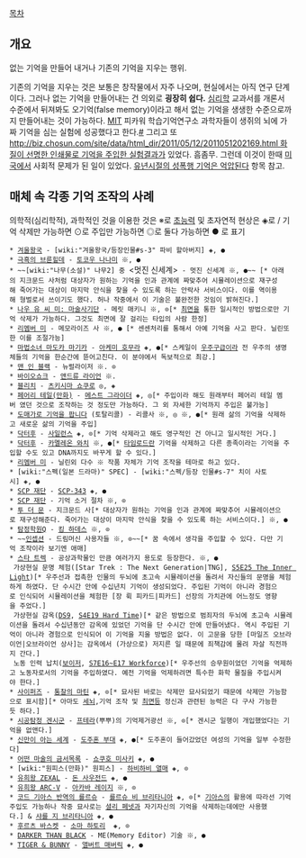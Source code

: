 [[목차]]
== 개요 ==

없는 기억을 만들어 내거나 기존의 기억을 지우는 행위.

기존의 기억을 지우는 것은 보통은 창작물에서 자주 나오며, 현실에서는 아직 연구 단계이다. 그러나 없는 기억을 만들어내는 건 의외로 '''굉장히 쉽다.''' [[심리학]] 교과서를 개론서 수준에서 뒤져봐도 오기억(false memory)이라고 해서 없는 기억을 생생한 수준으로까지 만들어내는 것이 가능하다. [[MIT]] 피카워 학습기억연구소 과학자들이 생쥐의 뇌에 가짜 기억을 심는 실험에 성공했다고 한다.[http://star.mk.co.kr/v2/view_arts.php?no=640177&year=2013 #] 그리고 또 [[http://biz.chosun.com/site/data/html_dir/2011/05/12/2011051202169.html 화질이 선명한 인쇄물로 기억을 주입한 실험결과]]가 있었다. 흠좀무. 그런데 이것이 한때 [[미국]]에서 사회적 문제가 된 일이 있었다. [[유년시절의 성폭행 기억은 억압된다]] 항목 참고.

== 매체 속 각종 기억 조작의 사례 ==
의학적(심리학적), 과학적인 것을 이용한 것은 ※로 [[초능력]] 및 초자연적 현상은 ◈로 / 기억 삭제만 가능하면 ⊙로 주입만 가능하면 ◎로 둘다 가능하면 ● 로 표기

 * [[겨울왕국]] - [wiki:"겨울왕국/등장인물#s-3" 파비 할아버지] ◈, ●
 * [[극흑의 브륜힐데]] - [[토코우 나나미]] ※, ●
 * ~~[wiki:"나무(소설)" 나무2] 중 <멋진 신세계> - 멋진 신세계 ※, ●~~ [* 아래의 지크문드 사처럼 대상자가 원하는 기억을 인과 관계에 짜맞추어 시뮬레이션으로 재구성해 죽어가는 대상이 마지막 안식을 찾을 수 있도록 하는 안락사 서비스이다. 이를 역이용해 형벌로서 쓰이기도 했다. 허나 작중에서 이 기술은 불완전한 것임이 밝혀진다.]
 * [[나우 유 씨 미: 마술사기단]] - 메릿 매키니 ※, ⊙[* [[최면]]을 통한 일시적인 방법으로만 기억 삭제가 가능하다. 그것도 최면에 잘 걸리는 타입의 사람 한정]
 * [[리멤버 미]] - 메모라이즈 사 ※, ● [* 센센처리를 통해서 아예 기억을 사고 판다. 닐린또한 이를 조절가능]
 * [[마법소녀 마도카 마기카]] - [[아케미 호무라]] ◈, ●[* 스케일이 [[우주구]]급이라 전 우주의 생명체들의 기억을 한순간에 뜯어고친다. 이 분야에서 독보적으로 최강.] 
 * [[맨 인 블랙]] - 뉴럴라이저 ※. ⊙
 * [[바이오쇼크]] - [[앤드류 라이언]] ※.
 * [[블리치]] - [[츠키시마 쇼쿠로]] ◎, ◈
 * [[페어리 테일(만화)]] - [[메스트 그라이더]] ◈, ◎[* 주입이라 해도 원래부터 페어리 테일 멤버 였던 것으로 조작하는 것 정도만 가능하다. 그 외 자세한 기억까지 주입은 불가능]
 * [[도매가로 기억을 팝니다]] (토탈리콜) - 리콜사 ※, ◎ ※, ●[* 원래 삶의 기억을 삭제하고 새로운 삶의 기억을 주입]
 * [[닥터후]] - [[사일런스]] ◈, ⊙[* 기억 삭제라고 해도 영구적인 건 아니고 일시적인 거다.]
 * [[닥터후]] - [[카멜레온 와치]] ※, ●[* [[타임로드]]란 기억을 삭제하고 다른 종족이라는 기억을 주입할 수도 있고 DNA까지도 바꾸게 할 수 있다.]
 * [[리멤버 미]] - 닐린외 다수 ※ 작품 자체가 기억 조작을 테마로 하고 있다. 
 * [wiki:"스펙(일본 드라마)" SPEC] - [wiki:"스펙/등장 인물#s-7" 치이 사토시] ◈, ●
 * [[SCP 재단]] - [[SCP-343]] ◈, ●
 * [[SCP 재단]] - 기억 소거 절차 ※, ⊙
 * [[투 더 문]] - 지크문드 사[* 대상자가 원하는 기억을 인과 관계에 짜맞추어 시뮬레이션으로 재구성해준다. 죽어가는 대상이 마지막 안식을 찾을 수 있도록 하는 서비스이다.] ※, ●
 * [[탐정학원Q]] - [[킹 하데스]] ※, ⊙
 * ~~[[인셉션]] - 드림머신 사용자들 ※, ⊙~~[* 꿈 속에서 생각을 주입할 수 있다. 다만 기억 조작이라 보기엔 애매]
 * [[스타 트렉]] - 공상과학물인 만큼 여러가지 용도로 등장한다. ※, ●
  가상현실 문명 체험([Star Trek : The Next Generation|TNG], [http://www.cbs.com/shows/star_trek_the_next_generation/video/rR_RDMI7PCQ0pSUM653HcLRvVepI_9Du/the-inner-light S5E25 The Inner Light])[* 우주선과 접촉한 인물의 두뇌에 초고속 시뮬레이션을 돌려서 자신들의 문명을 체험하게 하였다. 단 수시간 안에 수십년치 기억이 생성되었다. 주입된 기억이 아니라 경험으로 인식되어 시뮬레이션을 체험한 [장 뤽 피카드|피카드] 선장의 가치관에 어느정도 영향을 주었다.]
  가상현실 감옥([[DS9]], [http://www.startrek.com/watch_episode/uAAbg0N49q7o S4E19 Hard Time])[* 같은 방법으로 범죄자의 두뇌에 초고속 시뮬레이션을 돌려서 수십년동안 감옥에 있었던 기억을 단 수시간 안에 만들어냈다. 역시 주입된 기억이 아니라 경험으로 인식되어 이 기억을 지울 방법은 없다. 이 고문을 당한 [마일즈 오브라이언|오브라이언 상사]는 감옥에서 (가상으로) 저지른 일 때문에 죄책감에 몰려 자살 직전까지 간다.]
  노동 인력 납치([[보이저]], [http://www.startrek.com/watch_episode/6sNP72vzcF09 S7E16~E17 Workforce])[* 우주선의 승무원이었던 기억을 억제하고 노동자로서의 기억을 주입하였다. 예전 기억을 억제하려면 특수한 화학 물질을 주입시켜야 한다.]
 * [[사이퍼즈]] - [[통찰의 마틴]] ◈, ⊙[* 묘사된 바로는 삭제만 묘사되었기 때문에 삭제만 가능함으로 표시함][* 아마도 [[세뇌]],기억 조작 및 [[최면]]등 정신과 관련된 능력은 다 구사 가능한듯 하다.]
 * [[시공탐정 겐시군]] - [[프테라]](뿌뿌)의 기억제거광선 ※, ⊙[* 겐시군 일행이 개입했었다는 기억을 없앤다.] 
 * [[신만이 아는 세계]] - [[도주혼 부대]] ◈, ●[* 도주혼이 들어갔었던 여성의 기억을 일부 수정한다]
 * [[어떤 마술의 금서목록]] - [[쇼쿠호 미사키]] ◈, ●
 * [wiki:"원피스(만화)" 원피스] - [[하비하비 열매]] ◈, ⊙
 * [[유희왕 ZEXAL]] - [[돈 사우전드]] ◈, ●
 * [[유희왕 ARC-V]] - [[아카바 레이지]] ※, ⊙
 * [[코드 기아스 반역의 를르슈]] - [[를르슈 비 브리타니아]] ◈, ⊙[* [[기아스]]의 활용에 따라선 기억주입도 가능하나 작중 묘사로는 [[셜리 페넷]]과 자기자신의 기억을 삭제하는데에만 사용했다.] & [[샤를 지 브리타니아]] ◈, ●
 * [[후르츠 바스켓]] - [[소마 하토리]]  ◈, ⊙
 * [[DARKER THAN BLACK]] - ME(Memory Editor) 기술 ※, ●
 * [[TIGER & BUNNY]] - [[앨버트 매버릭]] ◈, ●
